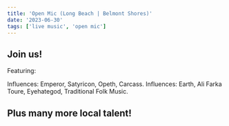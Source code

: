 ```yaml
---
title: 'Open Mic (Long Beach | Belmont Shores)'
date: '2023-06-30'
tags: ['live music', 'open mic']
---
```

## Join us!

<CustomImage src="https://raw.githubusercontent.com/ehawyeehaw/nublogposts/main/images/philzInfo.JPEG" alt="Open Mic Info" />

Featuring:

<CustomImage src="https://raw.githubusercontent.com/ehawyeehaw/nublogposts/main/images/Paracletus.jpg" alt="Paracletus" />
Influences: Emperor, Satyricon, Opeth, Carcass.

<CustomImage src="https://raw.githubusercontent.com/ehawyeehaw/nublogposts/main/images/peaceCoyote.jpg" alt="Peace Coyote" />
Influences: Earth, Ali Farka Toure, Eyehategod, Traditional Folk Music.

## Plus many more local talent!

